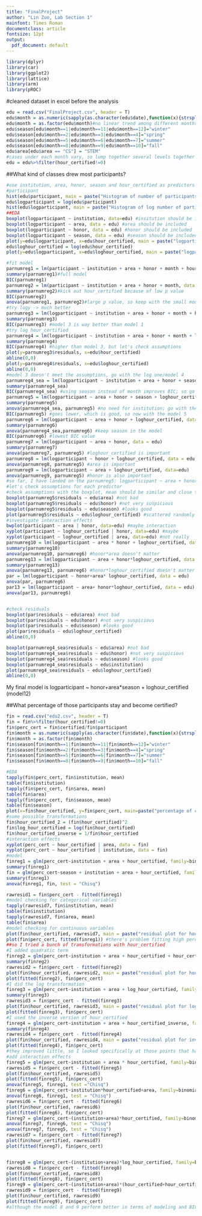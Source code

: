 ```yaml
---
title: "FinalProject"
author: "Lin Zuo, Lab Section 1"
mainfont: Times Roman
documentclass: article
fontsize: 12pt
output:
  pdf_document: default
---
```

```r
library(dplyr)
library(car)
library(ggplot2)
library(lattice)
library(arm)
library(pROC)
```

#cleaned dataset in excel before the analysis
```r
edu = read.csv("FinalProject.csv", header = T)
edu$month = as.numeric(sapply(as.character(edu$date),function(x){strsplit(x,"/")[[1]][1]}))
edu$month = as.factor(edu$month)#no linear trend among different months, so treat it as a categorical variable
edu$season[edu$month==1|edu$month==11|edu$month==12]="winter"
edu$season[edu$month==2|edu$month==3|edu$month==4]="spring"
edu$season[edu$month==5|edu$month==6|edu$month==7]="summer"
edu$season[edu$month==8|edu$month==9|edu$month==10]="fall"
edu$area[edu$area == "CS"] = "STEM"
#cases under each month vary, so lump together several levels together by define a new variable: season
edu = edu%>%filter(hour_certified!=0)
```

##What kind of classes drew most participants?
```r
#use institution, area, honor, season and hour_certified as predictors to model participants
#participant
hist(edu$participant, main = paste("Histogram of number of participants"), xlab = "number of participants" ) #skewed, so log transformation
edu$logparticipant = log(edu$participant)
hist(edu$logparticipant, main = paste("Histogram of log number of participants"), xlab = "log number of participants") #now it looks good
##EDA
boxplot(logparticipant ~ institution, data=edu) #insitution should be included
boxplot(logparticipant ~ area, data = edu) #area should be included
boxplot(logparticipant ~ honor, data = edu) #honor should be included
boxplot(logparticipant ~ season, data = edu) #season should be included
plot(y=edu$logparticipant, x=edu$hour_certified, main = paste("logparticipants VS hour_certified"), xlab = "hour_certified", ylab = "log participants") # the distribution of the predictor is skewed, so log hour_certified
edu$loghour_certified = log(edu$hour_certified)
plot(y=edu$logparticipant, x=edu$loghour_certified, main = paste("logparticipants VS log hour_certified"), xlab = "log hour_certified", ylab = "log participants") #try linear trend

#fit model
parnumreg1 = lm(participant ~ institution + area + honor + month + hour_certified, data = edu)
summary(parnumreg1)#full model
BIC(parnumreg1)
parnumreg2 = lm(participant ~ institution + area + honor + month, data = edu)
summary(parnumreg2)#kick out hour_certified because of low p value
BIC(parnumreg2)
anova(parnumreg1, parnumreg2)#large p value, so keep with the small model
#try logy -> much better
parnumreg3 = lm(logparticipant ~ institution + area + honor + month + hour_certified, data = edu)
summary(parnumreg3)
BIC(parnumreg3) #model 3 is way better than model 1
#try log hour_certified
parnumreg4 = lm(logparticipant ~ institution + area + honor + month + loghour_certified, data = edu)
summary(parnumreg4)
BIC(parnumreg4) #higher than model 3, but let's check assumptions
plot(y=parnumreg3$residuals, x=edu$hour_certified)
abline(0,0)
plot(y=parnumreg4$residuals, x=edu$loghour_certified) 
abline(0,0)
#model 3 doesn't meet the assumptions, go with the log one/model 4
parnumreg4_sea = lm(logparticipant ~ institution + area + honor + season + loghour_certified, data = edu)
summary(parnumreg4_sea)
BIC(parnumreg4_sea) #using season instead of month improves BIC; so go with parnumreg4_sea
parnumreg5 = lm(logparticipant ~ area + honor + season + loghour_certified, data = edu)
summary(parnumreg5)
anova(parnumreg4_sea, parnumreg5) #no need for institution; go with the model 5
BIC(parnumreg5) #goes lower, which is good, so now with the model 5
parnumreg6 = lm(logparticipant ~ area + honor + loghour_certified, data = edu)
summary(parnumreg6)
anova(parnumreg4_sea,parnumreg6) #keep season in the model
BIC(parnumreg6) #lowest BIC value
parnumreg7 = lm(logparticipant ~ area + honor, data = edu)
summary(parnumreg7)
anova(parnumreg7, parnumreg5) #loghour_certified is important
parnumreg8 = lm(logparticipant ~ honor + loghour_certified, data = edu)
anova(parnumreg8, parnumreg5) #area is important
parnumreg9 = lm(logparticipant ~ area + loghour_certified, data=edu)
anova(parnumreg9, parnumreg5) #honor is also important
#so far, I have landed on the parnumreg5: logparticipant ~ area + honor + season + loghour_certified
#let's check assumptions for each predictor
#check assumptions with the boxplot, mean should be similar and close to 0, variance are pretty similar between categories, and each category meets the normality assumption
boxplot(parnumreg5$residuals ~ edu$area) #not bad
boxplot(parnumreg5$residuals ~ edu$honor) #not very suspicious
boxplot(parnumreg5$residuals ~ edu$season) #looks good
plot(parnumreg5$residuals ~ edu$loghour_certified) #scattered randomly
#investigate interaction effects
bwplot(participant ~ area | honor, data=edu) #maybe interaction
xyplot(participant ~ loghour_certified | honor, data=edu) #maybe
xyplot(participant ~ loghour_certified | area, data=edu) #not really
parnumreg10 = lm(logparticipant ~ area * honor + loghour_certified, data = edu)
summary(parnumreg10)
anova(parnumreg10, parnumreg6) #honor*area doesn't matter
parnumreg13 = lm(logparticipant ~ area + honor*loghour_certified, data = edu)
summary(parnumreg13)
anova(parnumreg13, parnumreg6) #honor*loghour_certified doesn't matter
par = lm(logparticipant ~ honor+area* loghour_certified, data = edu)
anova(par, parnumreg6)
par13 = lm(logparticipant ~ area+ honor*loghour_certified, data = edu)
anova(par13, parnumreg6)


#check residuals
boxplot(par$residuals ~ edu$area) #not bad
boxplot(par$residuals ~ edu$honor) #not very suspicious
boxplot(par$residuals ~ edu$season) #looks good
plot(par$residuals ~ edu$loghour_certified)
abline(0,0)

boxplot(parnumreg4_sea$residuals ~ edu$area) #not bad
boxplot(parnumreg4_sea$residuals ~ edu$honor) #not very suspicious
boxplot(parnumreg4_sea$residuals ~ edu$season) #looks good
boxplot(parnumreg4_sea$residuals ~ edu$institution)
plot(parnumreg4_sea$residuals ~ edu$loghour_certified)
abline(0,0)
```
My final model is logparticipant ~  honor+area*season + loghour_certified (model12)

##What percentage of those participants stay and become certified?
```r
fin = read.csv("edu2.csv", header = T)
fin = fin%>%filter(hour_certified!=0)
fin$perc_cert = fin$certified/fin$participant
fin$month = as.numeric(sapply(as.character(fin$date),function(x){strsplit(x,"/")[[1]][1]}))
fin$month = as.factor(fin$month)
fin$season[fin$month==1|fin$month==11|fin$month==12]="winter"
fin$season[fin$month==2|fin$month==3|fin$month==4]="spring"
fin$season[fin$month==5|fin$month==6|fin$month==7]="summer"
fin$season[fin$month==8|fin$month==9|fin$month==10]="fall"

#EDA
tapply(fin$perc_cert, fin$institution, mean)
table(fin$institution) 
tapply(fin$perc_cert, fin$area, mean)
table(fin$area)
tapply(fin$perc_cert, fin$season, mean)
table(fin$season)
plot(x=fin$hour_certified, y=fin$perc_cert, main=paste("percentage of certified VS hour_certified"), xlab = "hour_certified", ylab = "percentage of certified")#hour_certified needs a quadratic term
#some possible transformations
fin$hour_certified_2 = (fin$hour_certified)^2
fin$log_hour_certified = log(fin$hour_certified)
fin$hour_certified_inverse = 1/fin$hour_certified
#interaction effects
xyplot(perc_cert ~ hour_certified | area, data = fin)
xyplot(perc_cert ~ hour_certified | institution, data = fin)
#model
finreg1 = glm(perc_cert~institution + area + hour_certified, family=binomial,weights=fin$participant,data=fin)
summary(finreg1)
fin = glm(perc_cert~season + institution + area + hour_certified, family=binomial,weights=fin$participant,data=fin)
summary(finreg1)
anova(finreg1, fin, test = "Chisq")

rawresid1 = fin$perc_cert - fitted(finreg1)
#model checking for categorical variables
tapply(rawresid7, fin$institution, mean)
table(fin$institution) 
tapply(rawresid7, fin$area, mean)
table(fin$area)
#model checking for continuous variables
plot(fin$hour_certified, rawresid7, main = paste("residual plot for hour_certified"), xlab = "hour_certified", ylab="residual")
plot(fin$perc_cert, fitted(finreg1)) #there's problem fitting high perc_cert with small hour_certified
##so I tried a bunch of transformations with hour_certified
#I added quadratic term
finreg2 = glm(perc_cert~institution + area + hour_certified + hour_certified_2, family=binomial,weights=fin$participant,data=fin)
summary(finreg2)
rawresid2 = fin$perc_cert - fitted(finreg2)
plot(fin$hour_certified, rawresid2, main = paste("residual plot for hour_certified"), xlab = "hour_certified with the squared term", ylab="residual")
plot(fitted(finreg2), fin$perc_cert)
#I did the log transformation
finreg3 = glm(perc_cert~institution + area + log_hour_certified, family=binomial,weights=fin$participant,data=fin)
summary(finreg3)
rawresid3 = fin$perc_cert - fitted(finreg3)
plot(fin$hour_certified, rawresid3, main = paste("residual plot for log hour_certified"), xlab = "log hour_certified", ylab="residual")
plot(fitted(finreg3), fin$perc_cert)
#I used the inverse version of hour_certified
finreg4 = glm(perc_cert~institution + area + hour_certified_inverse, family=binomial,weights=fin$participant,data=fin)
summary(finreg4)
rawresid4 = fin$perc_cert - fitted(finreg4)
plot(fin$hour_certified, rawresid4, main = paste("residual plot for inverse hour_certified"), xlab = "inverse hour_certified", ylab="residual")
plot(fitted(finreg4), fin$perc_cert)
#they improved little, so I looked specifically at those points that haven't been fit well
#add interaction effects
finreg5 = glm(perc_cert~institution + area * hour_certified, family=binomial,weights=fin$participant,data=fin)
rawresid5 = fin$perc_cert - fitted(finreg5)
plot(fin$hour_certified, rawresid5)
plot(fitted(finreg5), fin$perc_cert)
anova(finreg5, finreg1, test ="Chisq")
finreg6 = glm(perc_cert~institution*hour_certified+area, family=binomial,weights=fin$participant,data=fin)
anova(finreg6, finreg1, test = "Chisq")
rawresid6 = fin$perc_cert - fitted(finreg6)
plot(fin$hour_certified, rawresid6)
plot(fitted(finreg6), fin$perc_cert)
finreg7 = glm(perc_cert~(institution+area)*hour_certified, family=binomial,weights=fin$participant,data=fin)
anova(finreg7, finreg6, test = "Chisq")
anova(finreg7, finreg5, test = "Chisq")
rawresid7 = fin$perc_cert - fitted(finreg7)
plot(fin$hour_certified, rawresid7)
plot(fitted(finreg7), fin$perc_cert)


finreg8 = glm(perc_cert~(institution+area)*log_hour_certified, family=binomial,weights=fin$participant,data=fin)
rawresid8 = fin$perc_cert - fitted(finreg8)
plot(fin$hour_certified, rawresid8)
plot(fitted(finreg8), fin$perc_cert)
finreg9 = glm(perc_cert~(institution+area)*(hour_certified+hour_certified_2), family=binomial,weights=fin$participant,data=fin)
rawresid9 = fin$perc_cert - fitted(finreg9)
plot(fin$hour_certified, rawresid9)
plot(fitted(finreg9), fin$perc_cert)
#although the model 8 and 9 perform better in terms of modeling and BIC, they are hard in terms of interpretation, so I go with model 7 and do the interpretation
```
